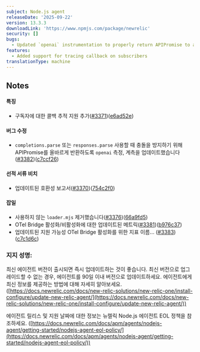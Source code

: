 ```yaml
---
subject: Node.js agent
releaseDate: '2025-09-22'
version: 13.3.3
downloadLink: 'https://www.npmjs.com/package/newrelic'
security: []
bugs:
  - Updated `openai` instrumentation to properly return APIPromise to avoid crashing when using `completions.parse` or `responses.parse`
features:
  - Added support for tracing callback on subscribers
translationType: machine
---
```


## Notes

#### 특징

* 구독자에 대한 콜백 추적 지원 추가([#3371](https://github.com/newrelic/node-newrelic/pull/3371))([e6ad52e](https://github.com/newrelic/node-newrelic/commit/e6ad52e1f897ec757e90f9fc12f592e1c6eec2fe))

#### 버그 수정

* `completions.parse` 또는 `responses.parse` 사용할 때 충돌을 방지하기 위해 APIPromise를 올바르게 반환하도록 `openai` 측정, 계측을 업데이트했습니다([#3382](https://github.com/newrelic/node-newrelic/pull/3382))([c7ccf26](https://github.com/newrelic/node-newrelic/commit/c7ccf260ffc9c788bde73b43231b716199724d09))

#### 선적 서류 비치

* 업데이트된 호환성 보고서([#3370](https://github.com/newrelic/node-newrelic/pull/3370))([754c2f0](https://github.com/newrelic/node-newrelic/commit/754c2f089339268fb73a3ff7765a630ea8982d0d))

#### 잡일

* 사용하지 않는 `loader.mjs` 제거했습니다([#3376](https://github.com/newrelic/node-newrelic/pull/3376))([66a9fd5](https://github.com/newrelic/node-newrelic/commit/66a9fd543d1a7854b7405c7b5b884d8a71773b85))
* OTel Bridge 활성화/비활성화에 대한 업데이트된 메트릭([#3381](https://github.com/newrelic/node-newrelic/pull/3381))([b976c37](https://github.com/newrelic/node-newrelic/commit/b976c376fe187bda5bde1b8cd4b86a7de86fe4f9))
* 업데이트된 지원 가능성 OTel Bridge 활성화를 위한 지표 이름… ([#3383](https://github.com/newrelic/node-newrelic/pull/3383)) ([c7c1d6c](https://github.com/newrelic/node-newrelic/commit/c7c1d6c942c6b53fd944e2259b42d1e7e7be483a))

### 지지 성명:

최신 에이전트 버전이 출시되면 즉시 업데이트하는 것이 좋습니다. 최신 버전으로 업그레이드할 수 없는 경우, 에이전트를 90일 이내 버전으로 업데이트하세요. 에이전트에게 최신 정보를 제공하는 방법에 대해 자세히 알아보세요. ([https://docs.newrelic.com/docs/new-relic-solutions/new-relic-one/install-configure/update-new-relic-agent/](https://docs.newrelic.com/docs/new-relic-solutions/new-relic-one/install-configure/update-new-relic-agent/))

에이전트 릴리스 및 지원 날짜에 대한 정보는 뉴렐릭 Node.js 에이전트 EOL 정책을 참조하세요. ([https://docs.newrelic.com/docs/apm/agents/nodejs-agent/getting-started/nodejs-agent-eol-policy/](https://docs.newrelic.com/docs/apm/agents/nodejs-agent/getting-started/nodejs-agent-eol-policy/))